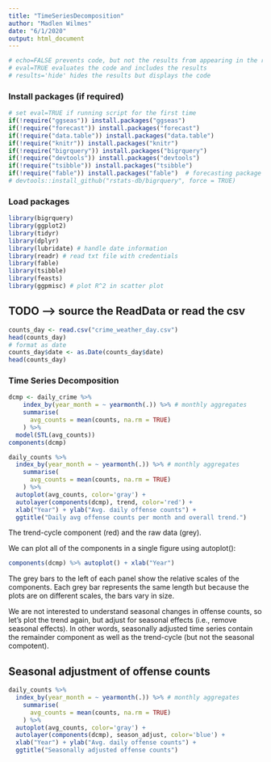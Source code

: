 ```yaml
---
title: "TimeSeriesDecomposition"
author: "Madlen Wilmes"
date: "6/1/2020"
output: html_document
---
```


```r
# echo=FALSE prevents code, but not the results from appearing in the rendered file
# eval=TRUE evaluates the code and includes the results
# results='hide' hides the results but displays the code
```


### Install packages (if required)

```r
# set eval=TRUE if running script for the first time
if(!require("ggseas")) install.packages("ggseas")
if(!require("forecast")) install.packages("forecast")
if(!require("data.table")) install.packages("data.table")
if(!require("knitr")) install.packages("knitr")
if(!require("bigrquery")) install.packages("bigrquery")
if(!require("devtools")) install.packages("devtools") 
if(!require("tsibble")) install.packages("tsibble")
if(!require("fable")) install.packages("fable")  # forecasting package of the tidyverse family
# devtools::install_github("rstats-db/bigrquery", force = TRUE)
```

### Load packages

```r
library(bigrquery)
library(ggplot2)
library(tidyr)
library(dplyr)
library(lubridate) # handle date information
library(readr) # read txt file with credentials
library(fable)
library(tsibble)
library(feasts)
library(ggpmisc) # plot R^2 in scatter plot
```

## TODO --> source the ReadData or read the csv

```r
counts_day <- read.csv("crime_weather_day.csv")
head(counts_day)
# format as date
counts_day$date <- as.Date(counts_day$date)
head(counts_day)
```

### Time Series Decomposition

```r
dcmp <- daily_crime %>%
    index_by(year_month = ~ yearmonth(.)) %>% # monthly aggregates
    summarise(
      avg_counts = mean(counts, na.rm = TRUE)
    ) %>%
  model(STL(avg_counts))
components(dcmp)
```

```r
daily_counts %>%
  index_by(year_month = ~ yearmonth(.)) %>% # monthly aggregates
    summarise(
      avg_counts = mean(counts, na.rm = TRUE)
    ) %>%
  autoplot(avg_counts, color='gray') +
  autolayer(components(dcmp), trend, color='red') +
  xlab("Year") + ylab("Avg. daily offense counts") +
  ggtitle("Daily avg offense counts per month and overall trend.")
```
The trend-cycle component (red) and the raw data (grey).


We can plot all of the components in a single figure using autoplot():

```r
components(dcmp) %>% autoplot() + xlab("Year")
```

The grey bars to the left of each panel show the relative scales of the components. Each grey bar represents the same length but because the plots are on different scales, the bars vary in size.

We are not interested to understand seasonal changes in offense counts, so let's plot the trend again, but adjust for seasonal effects (i.e., remove seasonal effects). In other words, seasonally adjusted time series contain the remainder component as well as the trend-cycle (but not the seasonal compotent).

## Seasonal adjustment of offense counts
```r
daily_counts %>%
  index_by(year_month = ~ yearmonth(.)) %>% # monthly aggregates
    summarise(
      avg_counts = mean(counts, na.rm = TRUE)
    ) %>%
  autoplot(avg_counts, color='gray') +
  autolayer(components(dcmp), season_adjust, color='blue') +
  xlab("Year") + ylab("Avg. daily offense counts") +
  ggtitle("Seasonally adjusted offense counts")
```
